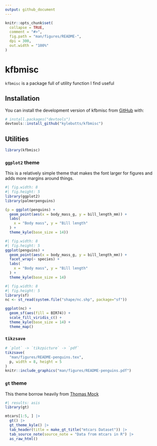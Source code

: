 ```yaml
---
output: github_document
---
```


<!-- README.md is generated from README.Rmd. Please edit that file -->

```r
knitr::opts_chunk$set(
  collapse = TRUE,
  comment = "#>",
  fig.path = "man/figures/README-",
  dpi = 300,
  out.width = "100%"
)
```

# kfbmisc

<!-- badges: start -->
<!-- badges: end -->

`kfbmisc` is a package full of utility function I find useful

## Installation

You can install the development version of kfbmisc from [GitHub](https://github.com/) with:

``` r
# install.packages("devtools")
devtools::install_github("kylebutts/kfbmisc")
```

## Utilities

```r
library(kfbmisc)
```

### `ggplot2` theme

This is a relatively simple theme that makes the font larger for figures and adds more margins around things. 

```r
#| fig.width: 8
#| fig.height: 5
library(ggplot2)
library(palmerpenguins)

(p = ggplot(penguins) +
  geom_point(aes(x = body_mass_g, y = bill_length_mm)) +
  labs(
    x = "Body mass", y = "Bill length"
  ) +
  theme_kyle(base_size = 14))
```

```r
#| fig.width: 8
#| fig.height: 5
ggplot(penguins) +
  geom_point(aes(x = body_mass_g, y = bill_length_mm)) +
  facet_wrap(~ species) +
  labs(
    x = "Body mass", y = "Bill length"
  ) +
  theme_kyle(base_size = 14)
```

```r
#| fig.width: 8
#| fig.height: 5
library(sf)
nc <- st_read(system.file("shape/nc.shp", package="sf"))

ggplot(nc) +
  geom_sf(aes(fill = BIR74)) +
  scale_fill_viridis_c() + 
  theme_kyle(base_size = 14) + 
  theme_map()
```

### `tikzsave`

```r
# `plot` -> `tikzpicture` -> `pdf`
tikzsave(
  "man/figures/README-penguins.tex",
  p, width = 8, height = 5
)
knitr::include_graphics("man/figures/README-penguins.pdf")
```


### `gt` theme

This theme borrow heavily from [Thomas Mock](https://themockup.blog/posts/2020-09-26-functions-and-themes-for-gt-tables/)

```r
#| results: asis
library(gt)

mtcars[1:5, ] |>
  gt() |>
  gt_theme_kyle() |>
  tab_header(title = make_gt_title("mtcars Dataset")) |>
  tab_source_note(source_note = "Data from mtcars in R") |>
  as_raw_html()
```



